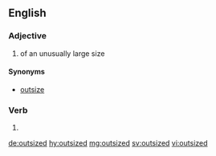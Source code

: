 ==English==

===Adjective===
{{en-adj|-}}

# of an unusually large size

====Synonyms====
*[[outsize]]

===Verb===
{{head|en}}

# {{en-past of|outsize}}

[[de:outsized]]
[[hy:outsized]]
[[mg:outsized]]
[[sv:outsized]]
[[vi:outsized]]